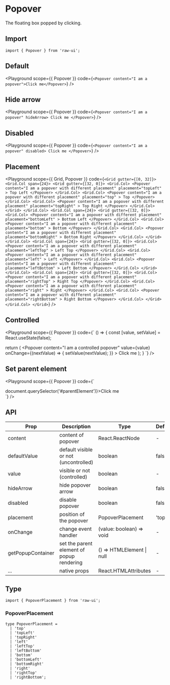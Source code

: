 
# Popover

The floating box popped by clicking.

## Import

```tsx
import { Popover } from 'raw-ui';
```

## Default

<Playground
  scope={{ Popover }}
  code={`
<Popover content="I am a popover">Click me</Popover>
`}
/>

## Hide arrow

<Playground
  scope={{ Popover }}
  code={`
<Popover content="I am a popover" hideArrow>
  Click me
</Popover>
`}
/>

## Disabled

<Playground
  scope={{ Popover }}
  code={`
<Popover content="I am a popover" disabled>
  Click me
</Popover>
`}
/>

## Placement

<Playground
  scope={{ Grid, Popover }}
  code={`
<Grid gutter={[0, 32]}>
  <Grid.Col span={24}>
    <Grid gutter={[32, 0]}>
      <Grid.Col>
        <Popover
          content="I am a popover with different placement"
          placement="topLeft"
        >
          Top Left
        </Popover>
      </Grid.Col>
      <Grid.Col>
        <Popover
          content="I am a popover with different placement"
          placement="top"
        >
          Top
        </Popover>
      </Grid.Col>
      <Grid.Col>
        <Popover
          content="I am a popover with different placement"
          placement="topRight"
        >
          Top Right
        </Popover>
      </Grid.Col>
    </Grid>
  </Grid.Col>
  <Grid.Col span={24}>
    <Grid gutter={[32, 0]}>
      <Grid.Col>
        <Popover
          content="I am a popover with different placement"
          placement="bottomLeft"
        >
          Bottom Left
        </Popover>
      </Grid.Col>
      <Grid.Col>
        <Popover
          content="I am a popover with different placement"
          placement="bottom"
        >
          Bottom
        </Popover>
      </Grid.Col>
      <Grid.Col>
        <Popover
          content="I am a popover with different placement"
          placement="bottomRight"
        >
          Bottom Right
        </Popover>
      </Grid.Col>
    </Grid>
  </Grid.Col>
  <Grid.Col span={24}>
    <Grid gutter={[32, 0]}>
      <Grid.Col>
        <Popover
          content="I am a popover with different placement"
          placement="leftTop"
        >
          Left Top
        </Popover>
      </Grid.Col>
      <Grid.Col>
        <Popover
          content="I am a popover with different placement"
          placement="left"
        >
          Left
        </Popover>
      </Grid.Col>
      <Grid.Col>
        <Popover
          content="I am a popover with different placement"
          placement="leftBottom"
        >
          Left Bottom
        </Popover>
      </Grid.Col>
    </Grid>
  </Grid.Col>
  <Grid.Col span={24}>
    <Grid gutter={[32, 0]}>
      <Grid.Col>
        <Popover
          content="I am a popover with different placement"
          placement="rightTop"
        >
          Right Top
        </Popover>
      </Grid.Col>
      <Grid.Col>
        <Popover
          content="I am a popover with different placement"
          placement="right"
        >
          Right
        </Popover>
      </Grid.Col>
      <Grid.Col>
        <Popover
          content="I am a popover with different placement"
          placement="rightBottom"
        >
          Right Bottom
        </Popover>
      </Grid.Col>
    </Grid>
  </Grid.Col>
</Grid>
`}
/>

## Controlled

<Playground
  scope={{ Popover }}
  code={`
() => {
  const [value, setValue] = React.useState(false);

  return (
    <Popover
      content="I am a controlled popover"
      value={value}
      onChange={(nextValue) => {
        setValue(nextValue);
      }}
    >
      Click me
    </Popover>
  );
}
`}
/>

## Set parent element

<Playground
  scope={{ Popover }}
  code={`
<div
  id="parentElement"
  style={{
    overflowY: 'auto',
    width: '400px',
    height: '200px',
  }}
>
  <div
    style={{
      display: 'flex',
      alignItems: 'center',
      justifyContent: 'center',
      height: '400px',
    }}
  >
    <Popover content="I am a popover" getPopupContainer={() => document.querySelector('#parentElement')}>Click me</Popover>
  </div>
</div>
`}
/>

## API

| Prop              | Description                               | Type                                                   | Default |
| ----------------- | ----------------------------------------- | ------------------------------------------------------ | ------- |
| content           | content of popover                        | React.ReactNode                                        | -       |
| defaultValue      | default visible or not (uncontrolled)     | boolean                                                | false   |
| value             | visible or not (controlled)               | boolean                                                | -       |
| hideArrow         | hide popover arrow                        | boolean                                                | false   |
| disabled          | disable popover                           | boolean                                                | false   |
| placement         | position of the popover                   | PopoverPlacement                                       | 'top'   |
| onChange          | change event handler                      | (value: boolean) => void                               | -       |
| getPopupContainer | set the parent element of popup rendering | () => HTMLElement \| null                              | -       |
| ...               | native props                              | React.HTMLAttributes                                   | -       |

## Type

```tsx
import { PopoverPlacement } from 'raw-ui';
```

### PopoverPlacement

```tsx
type PopoverPlacement =
  | 'top'
  | 'topLeft'
  | 'topRight'
  | 'left'
  | 'leftTop'
  | 'leftBottom'
  | 'bottom'
  | 'bottomLeft'
  | 'bottomRight'
  | 'right'
  | 'rightTop'
  | 'rightBottom';
```
